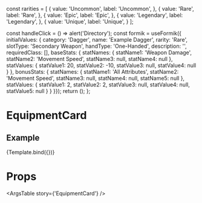 const rarities = [
  {
    value: 'Uncommon',
    label: 'Uncommon',
  },
  {
    value: 'Rare',
    label: 'Rare',
  },
  {
    value: 'Epic',
    label: 'Epic',
  },
  {
    value: 'Legendary',
    label: 'Legendary',
  },
  {
    value: 'Unique',
    label: 'Unique',
  }
];

  const handleClick = () => alert('Directory');
  const formik = useFormik({
    initialValues: {
      category: 'Dagger',
      name: 'Example Dagger',
      rarity: 'Rare',
      slotType: 'Secondary Weapon',
      handType: 'One-Handed',
      description: '',
      requiredClass: [],
      baseStats: {
        statNames: {
          statName1: 'Weapon Damage',
          statName2: 'Movement Speed',
          statName3: null,
          statName4: null
        },
        statValues: {
          statValue1: 20,
          statValue2: -10,
          statValue3: null,
          statValue4: null
        }
      },
      bonusStats: {
        statNames: {
          statName1: 'All Attributes',
          statName2: 'Movement Speed',
          statName3: null,
          statName4: null,
          statName5: null
        },
        statValues: {
          statValue1: 2,
          statValue2: 2,
          statValue3: null,
          statValue4: null,
          statValue5: null
        }
      }
  }});
  return (<EquipmentCard formik={formik} isDisabled={false} handleClick={handleClick}/>);
};

<Meta
  title='Components/EquipmentCard'
  component={EquipmentCard}
/>

# EquipmentCard
<Description of={EquipmentCard}/>


## Example
<Canvas>
  <Story name='EquipmentCard'>
    {Template.bind({})}
  </Story>
</Canvas>

# Props
<ArgsTable story={'EquipmentCard'} />

